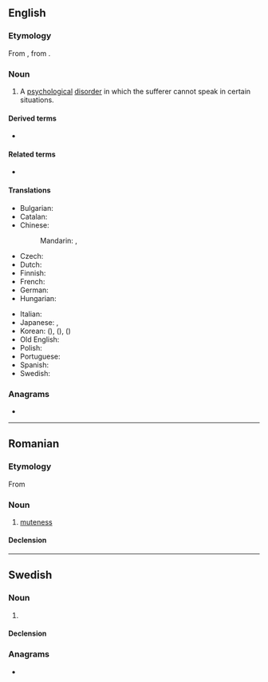 ==English==
{{wikipedia}}

===Etymology===
From {{der|en|fr|mutisme}}, from {{der|en|la|mutus||mute}}.

===Noun===
{{en-noun|~}}

# A [[psychological]] [[disorder]] in which the sufferer cannot speak in certain situations.

====Derived terms====
* {{l|en|selective mutism}}

====Related terms====
* {{l|en|mute}}

====Translations====
{{trans-top|psychological disorder}}
* Bulgarian: {{t+|bg|немота|f}}
* Catalan: {{t+|ca|mutisme|m}}
* Chinese:
*: Mandarin: {{t+|cmn|緘默症|sc=Hani}}, {{t+|cmn|缄默症|tr=jiānmòzhèng|sc=Hani}}
* Czech: {{t|cs|mutismus|m}}
* Dutch: {{t+|nl|mutisme|n}}
* Finnish: {{t+|fi|mutismi}}
* French: {{t+|fr|mutisme|m}}
* German: {{t+|de|Mutismus|m}}
* Hungarian: {{t|hu|mutizmus}}
{{trans-mid}}
* Italian: {{t+|it|mutismo|m}}
* Japanese: {{t|ja|緘黙症|tr=かんもくしょう, kanmokushō}}, {{t|ja|無言症|tr=むごんしょう, mugonshō}}
* Korean: {{t|ko|함묵증}} ({{t|ko|緘默症|sc=Hani}}), {{t|ko|함구증}} ({{t|ko|緘口症|sc=Hani}}), {{t|ko|무언증}} ({{t|ko|無言症|sc=Hani}})
* Old English: {{t|ang|dumbnes|f}}
* Polish: {{t|pl|mutyzm|m}}
* Portuguese: {{t|pt|mutismo|m}}
* Spanish: {{t+|es|mutismo|m}}
* Swedish: {{t|sv|mutism|c}}
{{trans-bottom}}

===Anagrams===
* {{anagrams|en|a=immstu|summit}}

----

==Romanian==

===Etymology===
From {{bor|ro|fr|mutisme}}

===Noun===
{{ro-noun|n|-}}

# [[muteness]]

====Declension====
{{ro-noun-n|n=sg}}

----

==Swedish==
{{wikipedia|lang=sv}}

===Noun===
{{sv-noun|c}}

# {{l|en|mutism}}

====Declension====
{{sv-noun-unc-irreg-c|2=mutismen}}

===Anagrams===
* {{anagrams|sv|a=immstu|summit}}